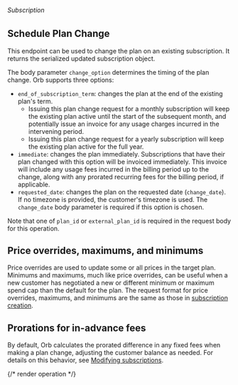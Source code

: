 ###### *Subscription*

## Schedule Plan Change

This endpoint can be used to change the plan on an existing subscription. It returns the serialized updated
subscription object.

The body parameter `change_option` determines the timing of the plan change. Orb supports three options:
- `end_of_subscription_term`: changes the plan at the end of the existing plan's term.
    - Issuing this plan change request for a monthly subscription will keep the existing plan active until the start
      of the subsequent month, and potentially issue an invoice for any usage charges incurred in the intervening
      period.
    - Issuing this plan change request for a yearly subscription will keep the existing plan active for the full
      year.
- `immediate`: changes the plan immediately. Subscriptions that have their plan changed with this option will be
  invoiced immediately. This invoice will include any usage fees incurred in the billing period up to the change,
  along with any prorated recurring fees for the billing period, if applicable.
- `requested_date`: changes the plan on the requested date (`change_date`). If no timezone is provided, the
  customer's timezone is used. The `change_date` body parameter is required if this option is chosen.

Note that one of `plan_id` or `external_plan_id` is required in the request body for this operation.

## Price overrides, maximums, and minimums
Price overrides are used to update some or all prices in the target plan. Minimums and maximums, much like price
overrides, can be useful when a new customer has negotiated a new or different minimum or maximum spend cap than the
default for the plan. The request format for price overrides, maximums, and minimums are the same as those in
[subscription creation](create-subscription).

## Prorations for in-advance fees
By default, Orb calculates the prorated difference in any fixed fees when making a plan change, adjusting the
customer balance as needed. For details on this behavior, see
[Modifying subscriptions](../guides/product-catalog/modifying-subscriptions.md#prorations-for-in-advance-fees).

{/* render operation */}
